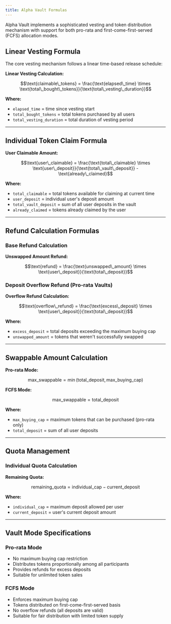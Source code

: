 ```yaml
---
title: Alpha Vault Formulas
---
```


Alpha Vault implements a sophisticated vesting and token distribution mechanism with support for both pro-rata and first-come-first-served (FCFS) allocation modes.

## Linear Vesting Formula

The core vesting mechanism follows a linear time-based release schedule:

**Linear Vesting Calculation:**
```math
\text{claimable\_tokens} = \frac{\text{elapsed\_time} \times \text{total\_bought\_tokens}}{\text{total\_vesting\_duration}}
```

**Where:**
- `elapsed_time` = time since vesting start
- `total_bought_tokens` = total tokens purchased by all users
- `total_vesting_duration` = total duration of vesting period

---

## Individual Token Claim Formula

**User Claimable Amount:**
```math
\text{user\_claimable} = \frac{\text{total\_claimable} \times \text{user\_deposit}}{\text{total\_vault\_deposit}} - \text{already\_claimed}
```

**Where:**
- `total_claimable` = total tokens available for claiming at current time
- `user_deposit` = individual user's deposit amount
- `total_vault_deposit` = sum of all user deposits in the vault
- `already_claimed` = tokens already claimed by the user

---

## Refund Calculation Formulas

### Base Refund Calculation

**Unswapped Amount Refund:**
```math
\text{refund} = \frac{\text{unswapped\_amount} \times \text{user\_deposit}}{\text{total\_deposit}}
```

### Deposit Overflow Refund (Pro-rata Vaults)

**Overflow Refund Calculation:**
```math
\text{overflow\_refund} = \frac{\text{excess\_deposit} \times \text{user\_deposit}}{\text{total\_deposit}}
```

**Where:**
- `excess_deposit` = total deposits exceeding the maximum buying cap
- `unswapped_amount` = tokens that weren't successfully swapped

---

## Swappable Amount Calculation

**Pro-rata Mode:**
```math
\text{max\_swappable} = \min(\text{total\_deposit}, \text{max\_buying\_cap})
```

**FCFS Mode:**
```math
\text{max\_swappable} = \text{total\_deposit}
```

**Where:**
- `max_buying_cap` = maximum tokens that can be purchased (pro-rata only)
- `total_deposit` = sum of all user deposits

---

## Quota Management

### Individual Quota Calculation

**Remaining Quota:**
```math
\text{remaining\_quota} = \text{individual\_cap} - \text{current\_deposit}
```

**Where:**
- `individual_cap` = maximum deposit allowed per user
- `current_deposit` = user's current deposit amount

---

## Vault Mode Specifications

### Pro-rata Mode
- No maximum buying cap restriction
- Distributes tokens proportionally among all participants
- Provides refunds for excess deposits
- Suitable for unlimited token sales

### FCFS Mode
- Enforces maximum buying cap
- Tokens distributed on first-come-first-served basis
- No overflow refunds (all deposits are valid)
- Suitable for fair distribution with limited token supply
